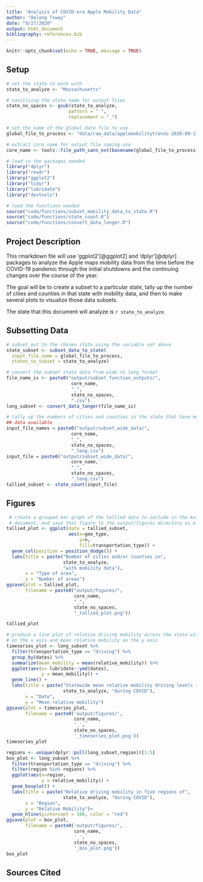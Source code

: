 ```yaml
---
title: "Analysis of COVID-era Apple Mobility Data"
author: "Delong Tsway"
date: "9/27/2020"
output: html_document
bibliography: references.bib
---
```


```r
knitr::opts_chunk$set(echo = TRUE, message = TRUE)
```

## Setup

```r
# set the state to work with
state_to_analyze <- "Massachusetts"

# sanitizing the state name for output files
state_no_spaces <- gsub(state_to_analyze,
                       pattern = " ",
                       replacement = "_")

# set the name of the global data file to use
global_file_to_process <- "data/raw_data/applemobilitytrends-2020-09-17.csv"

# extract core name for output file naming use
core_name <- tools::file_path_sans_ext(basename(global_file_to_process))
```

```r
# load in the packages needed
library("dplyr")
library("readr")
library("ggplot2")
library("tidyr")
library("lubridate")
library("devtools")

# load the functions needed
source("code/functions/subset_mobility_data_to_state.R")
source("code/functions/state_count.R")
source("code/functions/convert_data_longer.R")
```

## Project Description

This rmarkdown file will use 'ggplot2'[@ggplot2] and 'dplyr'[@dplyr] packages to analyze the Apple maps mobility data from the time before the COVID-19 pandemic through the initial shutdowns and the continuing changes over the course of the year.

The goal will be to create a subset to a particular state, tally up the number of cities and counties in that state with mobility data, and then to make several plots to visualize those data subsets.

The state that this document will analyze is `r state_to_analyze`.

## Subsetting Data

```r
# subset out to the chosen state using the variable set above
state_subset <- subset_data_to_state(
  input_file_name = global_file_to_process,
  states_to_subset = state_to_analyze)
```

```r
# convert the subset state data from wide to long format
file_name_is <- paste0("output/subset_function_outputs/",
                        core_name,
                        "_",
                        state_no_spaces,
                        ".csv")
long_subset <- convert_data_longer(file_name_is)
```

```r
# tally up the numbers of cities and counties in the state that have mobility
## data available
input_file_names = paste0("output/subset_wide_data/",
                        core_name,
                        "_",
                        state_no_spaces,
                        "_long.csv")
input_file = paste0("output/subset_wide_data/",
                        core_name,
                        "_",
                        state_no_spaces,
                        "_long.csv")
tallied_subset <- state_count(input_file)
```

## Figures

```r
 # create a grouped bar graph of the tallied data to include in the knitted
 # document, and save that figure to the output/figures directory as a png
tallied_plot <- ggplot(data = tallied_subset,
                       aes(x=geo_type,
                           y=n,
                           fill=transportation_type)) +
  geom_col(position = position_dodge()) +
  labs(title = paste("Number of cities and/or counties in",
                     state_to_analyze,
                     "with mobility data"),
       x = "Type of area",
       y = "Number of areas")
ggsave(plot = tallied_plot,
       filename = paste0("output/figures/",
                         core_name,
                         "_",
                         state_no_spaces,
                         "_tallied_plot.png"))

tallied_plot
```

```r
# produce a line plot of relative driving mobility across the state with date
# on the x axis and mean relative mobility on the y axis
timeseries_plot <- long_subset %>%
  filter(transportation_type == "driving") %>%
  group_by(dates) %>%
  summarize(mean_mobility = mean(relative_mobility)) %>%
  ggplot(aes(x= lubridate::ymd(dates),
             y = mean_mobility)) +
  geom_line() +
  labs(title = paste("Statewide mean relative mobility driving levels in",
                     state_to_analyze, "during COVID"),
       x = "Date",
       y = "Mean relative mobility")
ggsave(plot = timeseries_plot,
       filename = paste0('output/figures/',
                         core_name,
                         '_',
                         state_no_spaces,
                         '_timeseries_plot.png'))
timeseries_plot
```
```r
regions <- unique(dplyr::pull(long_subset,region))[1:5]
box_plot <- long_subset %>%
  filter(transportation_type == "driving") %>%
  filter(region %in% regions) %>%
  ggplot(aes(x=region,
             y = relative_mobility)) +
  geom_boxplot() +
  labs(title = paste("Relative driving mobility in five regions of",
                     state_to_analyze, "during COVID"),
       x = "Region",
       y = "Relative Mobility")+
  geom_hline(yintercept = 100, color = "red")
ggsave(plot = box_plot,
       filename = paste0('output/figures/',
                         core_name,
                         '_',
                         state_no_spaces,
                         '_box_plot.png'))
box_plot

```
## Sources Cited
